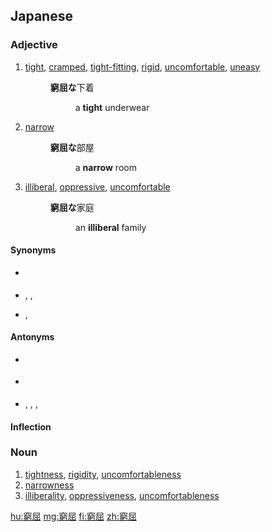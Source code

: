 ==Japanese==
{{ja-kanjitab|きゅう|くつ|yomi=on}}

===Adjective===
{{ja-adj|infl=な|きゅうくつ}}

# [[tight]], [[cramped]], [[tight-fitting]], [[rigid]], [[uncomfortable]], [[uneasy]]
#: '''窮屈な'''下着
#:: a '''tight''' underwear
# [[narrow]]
#: '''窮屈な'''部屋
#:: a '''narrow''' room
# [[illiberal]], [[oppressive]], [[uncomfortable]]
#: '''窮屈な'''家庭
#:: an '''illiberal''' family

====Synonyms====
* {{sense|tight}} {{l|ja|きつい}}
* {{sense|narrow}} {{l|ja|狭隘}}, {{l|ja|狭小}}, {{l|ja|狭い}}
* {{sense|illiberal}} {{l|ja|抑圧的}}, {{l|ja|息苦しい}}

====Antonyms====
* {{sense|tight}} {{l|ja|緩慢}}
* {{sense|narrow}} {{l|ja|広大}}
* {{sense|illiberal}} {{l|ja|自由}}, {{l|ja|寛大}}, {{l|ja|解放的}}, {{l|ja|大らか}}

====Inflection====
{{ja-na|きゅうくつ}}

===Noun===
{{ja-noun|きゅうくつ}}

# [[tightness]], [[rigidity]], [[uncomfortableness]]
# [[narrowness]]
# [[illiberality]], [[oppressiveness]], [[uncomfortableness]]

[[hu:窮屈]]
[[mg:窮屈]]
[[fi:窮屈]]
[[zh:窮屈]]